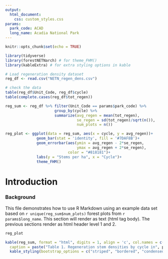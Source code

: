 ```yaml
---
output: 
  html_document:
    css: custom_styles.css
params:
  park_code: ACAD
  long_name: Acadia National Park
---
```

```r
knitr::opts_chunk$set(echo = TRUE)
```

```r
library(tidyverse) 
library(forestNETNarch) # for theme_FHM()
library(kableExtra) # for extra styling options in kable
```

```r
# Load regeneration density dataset
reg_df <- read.csv("NETN_regen_dens.csv")

# check the data
table(reg_df$Unit_Code, reg_df$cycle)
table(complete.cases(reg_df$tot_regen))

reg_sum <- reg_df %>% filter(Unit_Code == params$park_code) %>% 
                      group_by(cycle) %>% 
                      summarize(avg_regen = mean(tot_regen),
                                se_regen = sd(tot_regen)/sqrt(n()),
                                num_plots = n())

reg_plot <- ggplot(data = reg_sum, aes(x = cycle, y = avg_regen))+
              geom_bar(stat = 'identity', fill = '#7DAF8B')+
              geom_errorbar(aes(ymin = avg_regen - 2*se_regen, 
                                ymax = avg_regen + 2*se_regen), 
                            color = "#818181")+
              labs(y = "Stems per ha", x = "Cycle")+
              theme_FHM()

```

# Introduction 

### Background

This file demonstrates how to use R Markdown using an example data set based on `r unique(reg_sum$num_plots)` forest plots from `r params$long_name`. This section will render as text (html tag body). The previous sections render as html header level 1 and 2. 

```r

reg_plot

```

```r
kable(reg_sum, format = "html", digits = 1, align = 'c', col.names = c("Cycle", "Mean", "SE", "# Plots"),
  caption = paste("Table 1. Regeneration stem densities by cycle in", params$long_name, ".")) %>% 
  kable_styling(bootstrap_options = c("striped", "bordered", "condensed"))

```

